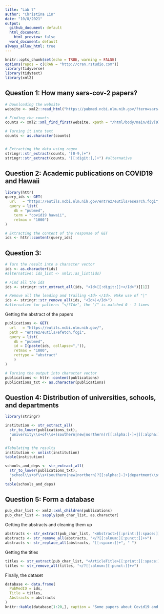---
title: "Lab 7"
author: "Christina Lin"
date: "10/8/2021"
output:
  github_document: default
  html_document:
    html_preview: false
  word_document: default
always_allow_html: true
---

```{r setup, include=FALSE}
knitr::opts_chunk$set(echo = TRUE, warning = FALSE)
options(repos = c(CRAN = "http://cran.rstudio.com"))
library(tidyverse)
library(tidytext)
library(xml2)
```

## Question 1: How many sars-cov-2 papers?

```{r}
# Downloading the website
website <- xml2::read_html("https://pubmed.ncbi.nlm.nih.gov/?term=sars-cov-2")

# Finding the counts
counts <- xml2::xml_find_first(website, xpath = "/html/body/main/div[9]/div[2]/div[2]/div[1]/span")

# Turning it into text
counts <- as.character(counts)


# Extracting the data using regex
stringr::str_extract(counts, "[0-9,]+")
stringr::str_extract(counts, "[[:digit:],]+") #alternative

```


## Question 2: Academic publications on COVID19 and Hawaii

```{r}
library(httr)
query_ids <- GET(
  url   = "https://eutils.ncbi.nlm.nih.gov/entrez/eutils/esearch.fcgi",
  query = list(
    db = "pubmed",
    term = "covid19 hawaii",
    retmax = "1000")
)

# Extracting the content of the response of GET
ids <- httr::content(query_ids)


```

## Question 3: 

```{r}
# Turn the result into a character vector
ids <- as.character(ids)
#alternative: ids_list <- xml2::as_list(ids)

# Find all the ids 
ids <- stringr::str_extract_all(ids, "<Id>[[:digit:]]+</Id>")[[1]]

# Remove all the leading and trailing <Id> </Id>. Make use of "|"
ids <- stringr::str_remove_all(ids, "<Id>|</Id>")
#alternative for pattern: "</?Id>", the "/" is matched 0 - 1 times


```


Getting the abstract of the papers

```{r}
publications <- GET(
  url   = "https://eutils.ncbi.nlm.nih.gov/",
  path = "entrez/eutils/efetch.fcgi",
  query = list(
    db = "pubmed",
    id = I(paste(ids, collapse=",")),
    retmax = "1000",
    rettype = "abstract"
    )
)

# Turning the output into character vector
publications <- httr::content(publications)
publications_txt <- as.character(publications)

```



## Question 4: Distribution of universities, schools, and departments

```{r}
library(stringr)

institution <- str_extract_all(
  str_to_lower(publications_txt),
  "university\\s+of\\s+(southern|new|northern)?[[:alpha:]-]+|[[:alpha:]-]+institute\\s+of\\s+[[:alpha:]-]+"
  ) 

#Tabulating the results
institution <- unlist(institution)
table(institution)

```



```{r}
schools_and_deps <- str_extract_all(
  str_to_lower(publications_txt),
  "school\\s+of\\s+(southern|new|northern)?[[:alpha:]-]+|department\\s+of\\s+[[:alpha:]-]+"
  )
table(schools_and_deps)

```




## Question 5: Form a database

```{r}
pub_char_list <- xml2::xml_children(publications)
pub_char_list <- sapply(pub_char_list, as.character)

```


Getting the abstracts and cleaning them up

```{r}
abstracts <- str_extract(pub_char_list, "<Abstract>[[:print:][:space:]]+</Abstract>")
abstracts <- str_remove_all(abstracts, "</?[[:alnum:][:punct:]]+>")
abstracts <- str_replace_all(abstracts, "[[:space:]]+", " ")
```


Getting the titles

```{r}
titles <- str_extract(pub_char_list, "<ArticleTitle>[[:print:][:space:]]+</ArticleTitle>")
titles <- str_remove_all(titles, "</?[[:alnum:][:punct:]]+>")
```


Finally, the dataset

```{r}
database <- data.frame(
  PubMedID = ids,
  Title = titles,
  Abstracts = abstracts
)
knitr::kable(database[1:20,], caption = "Some papers about Covid19 and Hawaii")

```

